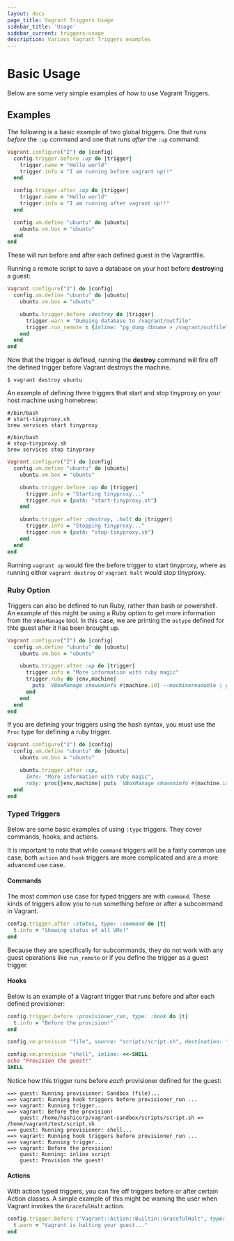 ```yaml
---
layout: docs
page_title: Vagrant Triggers Usage
sidebar_title: 'Usage'
sidebar_current: triggers-usage
description: Various Vagrant Triggers examples
---
```


# Basic Usage

Below are some very simple examples of how to use Vagrant Triggers.

## Examples

The following is a basic example of two global triggers. One that runs _before_
the `:up` command and one that runs _after_ the `:up` command:

```ruby
Vagrant.configure("2") do |config|
  config.trigger.before :up do |trigger|
    trigger.name = "Hello world"
    trigger.info = "I am running before vagrant up!!"
  end

  config.trigger.after :up do |trigger|
    trigger.name = "Hello world"
    trigger.info = "I am running after vagrant up!!"
  end

  config.vm.define "ubuntu" do |ubuntu|
    ubuntu.vm.box = "ubuntu"
  end
end
```

These will run before and after each defined guest in the Vagrantfile.

Running a remote script to save a database on your host before **destroy**ing a
guest:

```ruby
Vagrant.configure("2") do |config|
  config.vm.define "ubuntu" do |ubuntu|
    ubuntu.vm.box = "ubuntu"

    ubuntu.trigger.before :destroy do |trigger|
      trigger.warn = "Dumping database to /vagrant/outfile"
      trigger.run_remote = {inline: "pg_dump dbname > /vagrant/outfile"}
    end
  end
end
```

Now that the trigger is defined, running the **destroy** command will fire off
the defined trigger before Vagrant destroys the machine.

```shell
$ vagrant destroy ubuntu
```

An example of defining three triggers that start and stop tinyproxy on your host
machine using homebrew:

```shell
#/bin/bash
# start-tinyproxy.sh
brew services start tinyproxy
```

```shell
#/bin/bash
# stop-tinyproxy.sh
brew services stop tinyproxy
```

```ruby
Vagrant.configure("2") do |config|
  config.vm.define "ubuntu" do |ubuntu|
    ubuntu.vm.box = "ubuntu"

    ubuntu.trigger.before :up do |trigger|
      trigger.info = "Starting tinyproxy..."
      trigger.run = {path: "start-tinyproxy.sh"}
    end

    ubuntu.trigger.after :destroy, :halt do |trigger|
      trigger.info = "Stopping tinyproxy..."
      trigger.run = {path: "stop-tinyproxy.sh"}
    end
  end
end
```

Running `vagrant up` would fire the before trigger to start tinyproxy, where as
running either `vagrant destroy` or `vagrant halt` would stop tinyproxy.

### Ruby Option

Triggers can also be defined to run Ruby, rather than bash or powershell. An
example of this might be using a Ruby option to get more information from the `VBoxManage`
tool. In this case, we are printing the `ostype` defined for thte guest after
it has been brought up.

```ruby
Vagrant.configure("2") do |config|
  config.vm.define "ubuntu" do |ubuntu|
    ubuntu.vm.box = "ubuntu"

    ubuntu.trigger.after :up do |trigger|
      trigger.info = "More information with ruby magic"
      trigger.ruby do |env,machine|
        puts `VBoxManage showvminfo #{machine.id} --machinereadable | grep ostype`
      end
    end
  end
end
```

If you are defining your triggers using the hash syntax, you must use the `Proc`
type for defining a ruby trigger.

```ruby
Vagrant.configure("2") do |config|
  config.vm.define "ubuntu" do |ubuntu|
    ubuntu.vm.box = "ubuntu"

    ubuntu.trigger.after :up,
      info: "More information with ruby magic",
      ruby: proc{|env,machine| puts `VBoxManage showvminfo #{machine.id} --machinereadable | grep ostype`}
  end
end
```

### Typed Triggers

Below are some basic examples of using `:type` triggers. They cover commands, hooks,
and actions.

It is important to note that while `command` triggers will be a fairly common use case,
both `action` and `hook` triggers are more complicated and are a more advanced use case.

#### Commands

The most common use case for typed triggers are with `command`. These kinds of
triggers allow you to run something before or after a subcommand in Vagrant.

```ruby
config.trigger.after :status, type: :command do |t|
  t.info = "Showing status of all VMs!"
end
```

Because they are specifically for subcommands, they do not work with any guest
operations like `run_remote` or if you define the trigger as a guest trigger.

#### Hooks

Below is an example of a Vagrant trigger that runs before and after each defined
provisioner:

```ruby
config.trigger.before :provisioner_run, type: :hook do |t|
  t.info = "Before the provision!"
end

config.vm.provision "file", source: "scripts/script.sh", destination: "/test/script.sh"

config.vm.provision "shell", inline: <<-SHELL
echo "Provision the guest!"
SHELL

```

Notice how this trigger runs before _each_ provisioner defined for the guest:

```shell
==> guest: Running provisioner: Sandbox (file)...
==> vagrant: Running hook triggers before provisioner_run ...
==> vagrant: Running trigger...
==> vagrant: Before the provision!
    guest: /home/hashicorp/vagrant-sandbox/scripts/script.sh => /home/vagrant/test/script.sh
==> guest: Running provisioner: shell...
==> vagrant: Running hook triggers before provisioner_run ...
==> vagrant: Running trigger...
==> vagrant: Before the provision!
    guest: Running: inline script
    guest: Provision the guest!
```

#### Actions

With action typed triggers, you can fire off triggers before or after certain
Action classes. A simple example of this might be warning the user when Vagrant
invokes the `GracefulHalt` action.

```ruby
config.trigger.before :"Vagrant::Action::Builtin::GracefulHalt", type: :action do |t|
  t.warn = "Vagrant is halting your guest..."
end
```
